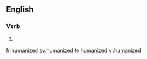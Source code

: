 ==English==

===Verb===
{{head|en}}

# {{en-past of|humanize}}

[[fr:humanized]]
[[sv:humanized]]
[[te:humanized]]
[[vi:humanized]]